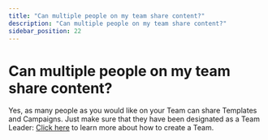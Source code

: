 ```yaml
---
title: "Can multiple people on my team share content?"
description: "Can multiple people on my team share content?"
sidebar_position: 22
---
```


# Can multiple people on my team share content?

Yes, as many people as you would like on your Team can share Templates and Campaigns. Just make sure that they have been designated as a Team Leader:
[Click here](/docs/teams/creating-a-team/how-do-i-set-up-a-team) to learn more about how to create a Team.